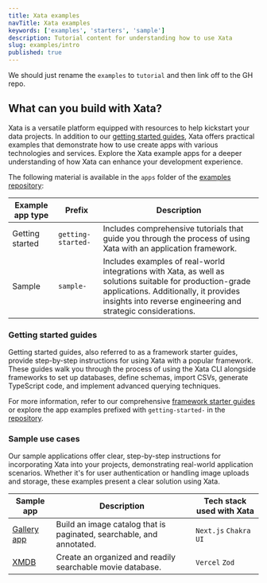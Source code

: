 ```yaml
---
title: Xata examples
navTitle: Xata examples
keywords: ['examples', 'starters', 'sample']
description: Tutorial content for understanding how to use Xata
slug: examples/intro
published: true
---
```


We should just rename the `examples` to `tutorial` and then link off to the GH repo.

## What can you build with Xata?

Xata is a versatile platform equipped with resources to help kickstart your data projects. In addition to our [getting started guides](/docs/getting-started/intro), Xata offers practical examples that demonstrate how to use create apps with various technologies and services. Explore the Xata example apps for a deeper understanding of how Xata can enhance your development experience.

The following material is available in the `apps` folder of the [examples repository](https://github.com/xataio/examples/tree/main/apps):

| Example app type | Prefix             | Description                                                                                                                                                                                                        |
| ---------------- | ------------------ | ------------------------------------------------------------------------------------------------------------------------------------------------------------------------------------------------------------------ |
| Getting started  | `getting-started-` | Includes comprehensive tutorials that guide you through the process of using Xata with an application framework.                                                                                                   |
| Sample           | `sample-`          | Includes examples of real-world integrations with Xata, as well as solutions suitable for production-grade applications. Additionally, it provides insights into reverse engineering and strategic considerations. |

### Getting started guides

Getting started guides, also referred to as a framework starter guides, provide step-by-step instructions for using Xata with a popular framework. These guides walk you through the process of using the Xata CLI alongside frameworks to set up databases, define schemas, import CSVs, generate TypeScript code, and implement advanced querying techniques.

For more information, refer to our comprehensive [framework starter guides](/docs/getting-started/intro) or explore the app examples prefixed with `getting-started-` in the [repository](https://github.com/xataio/examples/tree/main/apps).

### Sample use cases

Our sample applications offer clear, step-by-step instructions for incorporating Xata into your projects, demonstrating real-world application scenarios. Whether it's for user authentication or handling image uploads and storage, these examples present a clear solution using Xata.

| Sample app                                | Description                                                          | Tech stack used with Xata |
| ----------------------------------------- | -------------------------------------------------------------------- | ------------------------- |
| [Gallery app](/docs/examples/gallery-app) | Build an image catalog that is paginated, searchable, and annotated. | `Next.js` `Chakra UI`     |
| [XMDB](/docs/examples/xmdb)               | Create an organized and readily searchable movie database.           | `Vercel` `Zod`            |
